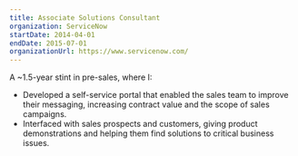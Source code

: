 ```yaml
---
title: Associate Solutions Consultant
organization: ServiceNow
startDate: 2014-04-01
endDate: 2015-07-01
organizationUrl: https://www.servicenow.com/
---
```


A ~1.5-year stint in pre-sales, where I:
* Developed a self-service portal that enabled the sales team to improve their messaging, increasing contract value and the scope of sales campaigns.
* Interfaced with sales prospects and customers, giving product demonstrations and helping them find solutions to critical business issues.
